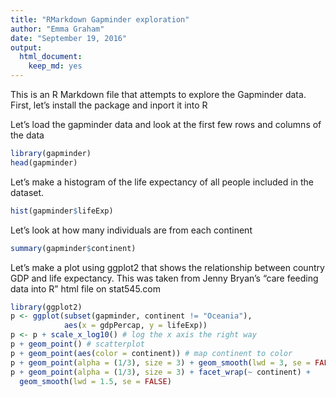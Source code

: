 ```yaml
---
title: "RMarkdown Gapminder exploration"
author: "Emma Graham"
date: "September 19, 2016"
output: 
  html_document:
    keep_md: yes
---
```


This is an R Markdown file that attempts to explore the Gapminder data.
First, let's install the package and inport it into R

Let's load the gapminder data and look at the first few rows and columns of the data
```r
library(gapminder)
head(gapminder)
```

Let's make a histogram of the life expectancy of all people included in the dataset. 

```r
hist(gapminder$lifeExp)
```

Let's look at how many individuals are from each continent

```r
summary(gapminder$continent)
```

Let's make a plot using ggplot2 that shows the relationship between country GDP and life expectancy. This was taken from Jenny Bryan's "care feeding data into R" html file on stat545.com

```r
library(ggplot2)
p <- ggplot(subset(gapminder, continent != "Oceania"),
            aes(x = gdpPercap, y = lifeExp))
p <- p + scale_x_log10() # log the x axis the right way
p + geom_point() # scatterplot
p + geom_point(aes(color = continent)) # map continent to color
p + geom_point(alpha = (1/3), size = 3) + geom_smooth(lwd = 3, se = FALSE)
p + geom_point(alpha = (1/3), size = 3) + facet_wrap(~ continent) +
  geom_smooth(lwd = 1.5, se = FALSE)
```